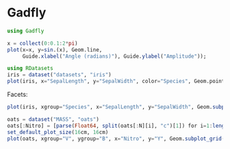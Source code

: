 # Gadfly

```julia
using Gadfly

x = collect(0:0.1:2*pi)
plot(x=x, y=sin.(x), Geom.line,
     Guide.xlabel("Angle (radians)"), Guide.ylabel("Amplitude"));
```

```julia
using RDatasets
iris = dataset("datasets", "iris")
plot(iris, x="SepalLength", y="SepalWidth", color="Species", Geom.point);
```

Facets:

```julia
plot(iris, xgroup="Species", x="SepalLength", y="SepalWidth", Geom.subplot_grid(Geom.point));
```

```julia
oats = dataset("MASS", "oats")
oats[:Nitro] = [parse(Float64, split(oats[:N][i], "c")[1]) for i=1:length(oats[:N])]
set_default_plot_size(16cm, 16cm)
plot(oats, xgroup="V", ygroup="B", x="Nitro", y="Y", Geom.subplot_grid(Geom.point, Geom.line), Guide.xlabel("Nitro by Variety"), Guide.ylabel("Yeld By Block"));
```
